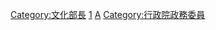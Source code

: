 [[Category:文化部長|Category:文化部長]]
[[Category:中華民國行政院所屬部會首長|1]]
[[Category:中華民國文化部相關人物|A]]
[[Category:行政院政務委員|Category:行政院政務委員]]